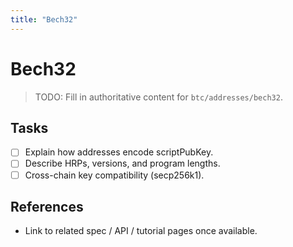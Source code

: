 ```yaml
---
title: "Bech32"
---
```


# Bech32

> TODO: Fill in authoritative content for `btc/addresses/bech32`.

## Tasks
- [ ] Explain how addresses encode scriptPubKey.
- [ ] Describe HRPs, versions, and program lengths.
- [ ] Cross-chain key compatibility (secp256k1).

## References
- Link to related spec / API / tutorial pages once available.
